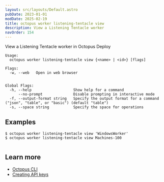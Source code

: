 ```yaml
---
layout: src/layouts/Default.astro
pubDate: 2023-01-01
modDate: 2025-02-19
title: octopus worker listening-tentacle view
description: View a Listening Tentacle worker
navOrder: 154
---
```


View a Listening Tentacle worker in Octopus Deploy

```
Usage:
  octopus worker listening-tentacle view {<name> | <id>} [flags]

Flags:
  -w, --web   Open in web browser


Global Flags:
  -h, --help                   Show help for a command
      --no-prompt              Disable prompting in interactive mode
  -f, --output-format string   Specify the output format for a command ("json", "table", or "basic") (default "table")
  -s, --space string           Specify the space for operations

```

## Examples

<SamplesInstance />

```
$ octopus worker listening-tentacle view 'WindowsWorker'
$ octopus worker listening-tentacle view Machines-100


```

## Learn more

- [Octopus CLI](/docs/octopus-rest-api/cli)
- [Creating API keys](/docs/octopus-rest-api/how-to-create-an-api-key)